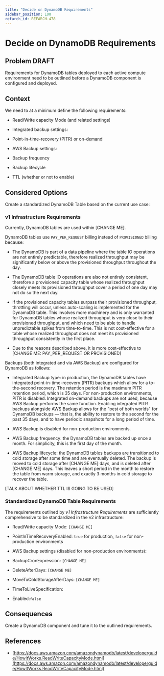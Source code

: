 ```yaml
---
title: "Decide on DynamoDB Requirements"
sidebar_position: 100
refarch_id: REFARCH-478
---
```


# Decide on DynamoDB Requirements

## Problem **DRAFT**
Requirements for DynamoDB tables deployed to each active compute environment need to be outlined before a DynamoDB component is configured and deployed.

## Context
We need to at a minimum define the following requirements:

- Read/Write capacity Mode (and related settings)

- Integrated backup settings:

- Point-in-time-recovery (PITR) or on-demand

- AWS Backup settings:

- Backup frequency

- Backup lifecycle

- TTL (whether or not to enable)

## Considered Options

Create a standardized DynamoDB Table based on the current use case:

### v1 Infrastructure Requirements

Currently, DynamoDB tables are used within [CHANGE ME].

DynamoDB tables use `PAY_PER_REQUEST` billing instead of `PROVISIONED` billing because:

- The DynamoDB is part of a data pipeline where the table IO operations are not entirely predictable, therefore realized
throughput may be significantly below or above the provisioned throughput throughout the day.

- The DynamoDB table IO operations are also not entirely consistent, therefore a provisioned capacity table whose
realized throughput closely meets its provisioned throughput cover a period of one day may not do so the next day.

- If the provisioned capacity tables surpass their provisioned throughput, throttling will occur, unless auto-scaling is
implemented for the DynamoDB table. This involves more machinery and is only warranted for DynamoDB tables whose
realized throughput is very close to their provisioned throughput, and which need to be able to handle unpredictable
spikes from time-to-time. This is not cost-effective for a table whose realized throughput does not meet its
provisioned throughput consistently in the first place.

- Due to the reasons described above, it is more cost-effective to [CHANGE ME: PAY_PER_REQUEST OR PROVISIONED]

Backups (both integrated and via AWS Backup) are configured for DynamoDB as follows:

- Integrated Backup type: in production, the DynamoDB tables have integrated point-in-time-recovery (PITR) backups which
allow for a to-the-second recovery. The retention period is the maximum PITR retention period, which is 35 days. For
non-production environments, PITR is disabled. Integrated on-demand backups are not used, because AWS Backup performs
the same function. Enabling integrated PITR backups alongside AWS Backup allows for the "best of both worlds" for
DynamoDB backups — that is, the ability to restore to the second for the past 35 days, and to have periodic snapshots
for a long period of time.

- AWS Backup is disabled for non-production environments.

- AWS Backup frequency: the DynamoDB tables are backed up once a month. For simplicity, this is the first day of the
month.

- AWS Backup lifecycle: the DynamoDB tables backups are transitioned to cold storage after some time and are eventually
deleted. The backup is moved to cold storage after [CHANGE ME] days, and is deleted after [CHANGE ME] days. This leaves a short period
in the month to restore the table from warm storage, and exactly 3 months in cold storage to recover the table.

[TALK ABOUT WHETHER TTL IS GOING TO BE USED]

### Standardized DynamoDB Table Requirements

The requirements outlined by _v1 Infrastructure Requirements_ are sufficiently comprehensive to be standardized in the
v2 infrastructure:

- Read/Write capacity Mode: `[CHANGE ME]`

- PointInTimeRecoveryEnabled: `true` for production, `false` for non-production environments

- AWS Backup settings (disabled for non-production environments):

- BackupCronExpression: `[CHANGE ME]`

- DeleteAfterDays: `[CHANGE ME]`

- MoveToColdStorageAfterDays: `[CHANGE ME]`

- TimeToLiveSpecification:

- Enabled:`false`

## Consequences

Create a DynamoDB component and tune it to the outlined requirements.

## References

- [https://docs.aws.amazon.com/amazondynamodb/latest/developerguide/HowItWorks.ReadWriteCapacityMode.html](https://docs.aws.amazon.com/amazondynamodb/latest/developerguide/HowItWorks.ReadWriteCapacityMode.html)


